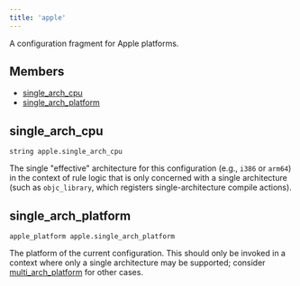 ```yaml
---
title: 'apple'
---
```




A configuration fragment for Apple platforms.

## Members

- [single\_arch\_cpu](#single_arch_cpu)
- [single\_arch\_platform](#single_arch_platform)

## single\_arch\_cpu

```
string apple.single_arch_cpu
```

 The single "effective" architecture for this configuration (e.g., `i386` or `arm64`) in the context of rule logic that is only concerned with a single architecture (such as `objc_library`, which registers single-architecture compile actions).



## single\_arch\_platform

```
apple_platform apple.single_arch_platform
```

 The platform of the current configuration. This should only be invoked in a context where only a single architecture may be supported; consider [multi\_arch\_platform](#multi_arch_platform) for other cases.
